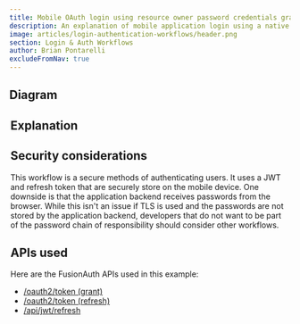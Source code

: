 ```yaml
---
title: Mobile OAuth login using resource owner password credentials grant with JWTs and refresh tokens
description: An explanation of mobile application login using a native login form that submits to the application backend ( with JWTs and refresh tokens) which calls FusionAuth's OAuth Resource Owner's Password Grant
image: articles/login-authentication-workflows/header.png
section: Login & Auth Workflows
author: Brian Pontarelli
excludeFromNav: true
---
```


<NativeIntro/>

## Diagram

<Legend/>

<Diagram/>

## Explanation

<OrderedList>
  <Step1/>
  <Step2/>
  <Step3/>
  <Step4/>
  <Step5/>
  <Step6/>
  <Step7/>
</OrderedList>

## Security considerations

This workflow is a secure methods of authenticating users. It uses a JWT and refresh token that are securely store on the mobile device. One downside is that the application backend receives passwords from the browser. While this isn't an issue if TLS is used and the passwords are not stored by the application backend, developers that do not want to be part of the password chain of responsibility should consider other workflows.

## APIs used

Here are the FusionAuth APIs used in this example:

* [/oauth2/token (grant)](/docs/v1/tech/oauth/endpoints#resource-owner-password-credentials-grant-request)
* [/oauth2/token (refresh)](/docs/v1/tech/oauth/endpoints#refresh-token-grant-request)
* [/api/jwt/refresh](/docs/v1/tech/apis/jwt#refresh-a-jwt)

